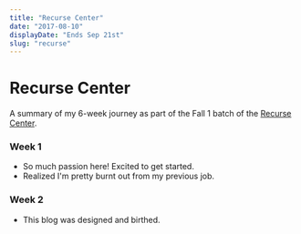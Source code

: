 ```yaml
---
title: "Recurse Center"
date: "2017-08-10"
displayDate: "Ends Sep 21st"
slug: "recurse"
---
```


# Recurse Center

A summary of my 6-week journey as part of the Fall 1 batch of the [Recurse Center](http://recurse.com).

### Week 1

- So much passion here! Excited to get started.
- Realized I'm pretty burnt out from my previous job.

### Week 2

- This blog was designed and birthed.